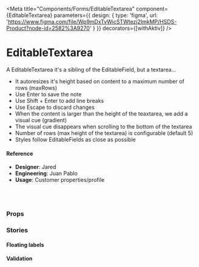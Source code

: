 
<Meta
  title="Components/Forms/EditableTextarea"
  component={EditableTextarea}
  parameters={{
    design: {
      type: 'figma',
      url: 'https://www.figma.com/file/Wp9mDxTvWicSTWtezj2ImkMP/HSDS-Product?node-id=2582%3A9270'
    }
  }}
  decorators={[withAktiv]}
/>

# EditableTextarea

A EditableTextarea it's a sibling of the EditableField, but a textarea...

- It autoresizes it's height based on content to a maximum number of rows (maxRows)
- Use Enter to save the note
- Use Shift + Enter to add line breaks
- Use Escape to discard changes
- When the content is larger than the height of the teaxtarea, we add a visual cue (gradient)
- The visual cue disappears when scrolling to the bottom of the textarea
- Number of rows (max height of the textarea) is configurable (default 5)
- Styles follow EditableFields as close as possible

<Preview>
  <Story name="default">
    <ContainerUI>
      <EditableTextarea/>
      <EditableTextarea
        label="To do"
        value={`Hello don't forget:
    1. Use "Enter" to save the note
    2. Use "Shift + Enter" to add line breaks
    3. Use "Escape" to discard changes
  `}
        maxRows={4}
      />
      <EditableTextarea
        label="Jefsum"
        value={`
  They're using our own satellites against us.
  And the clock is ticking.
  Did he just throw my cat out of the window? Yeah, but your scientists were so preoccupied with whether or not they could, they didn't stop to think if they should. Life finds a way.
  I was part of something special. Checkmate...
  My dad once told me, laugh and the world laughs with you, Cry, and I'll give you something to cry about you little bastard!
  Hey, you know how I'm, like, always trying to save the planet? Here's my chance.
  `}
        maxRows={10}
      />
    </ContainerUI>
  </Story>
</Preview>

#### Reference

- **Designer**: Jared
- **Engineering**: Juan Pablo
- **Usage**: Customer properties/profile

<br />
<br />

### Props

<Props of={EditableTextarea} />

### Stories

#### Floating labels

<Preview>
  <Story name="Floating labels">
    <ContainerUI>
      <EditableTextarea
        label="Notes"
        id="notes"
        label="Some notes"
        placeholder="Some notes"
        floatingLabels
      />
      <EditableTextarea
        floatingLabels
        id="todo"
        label="Some todos"
        placeholder="Some todos"
        value={`Hello don't forget:
    1. To brush your teeth
    2. Pick up some beer
    3. Maybe pick up some wine too
  `}
        maxRows={5}
      />
    </ContainerUI>
  </Story>
</Preview>

#### Validation

<Preview>
  <Story name="Validation">
    <ValidationApp />
  </Story>
</Preview>
